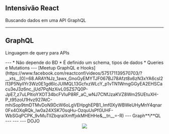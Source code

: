 


<Head>
  <title>Class 3</title>
</Head>

<Container>
  <Center>
    <GFLogo src={require('file-loader!../assets/gf-react2.png')} />
  </Center>
  <h2>Intensivão React</h2>
  <p>Buscando dados em uma API GraphQL</p>
</Container>

---
<Container>
  <Center>
    <GFLogo src={require('file-loader!../assets/graphql.png')} />
  </Center>
  <h2>GraphQL</h2>
  <p>Linguagem de query para APIs</p>
</Container>
---
* Não depende do BD
* É definido um schema, tipos de dados 
* Queries e Mutations
---
[Meetup GraphQL e Hooks](https://www.facebook.com/reactconf/videos/575171139570703/?__xts__[0]=68.ARAYNJz_1awx_GnoGyEMYTJF067BJ78Afzt8x6zN3xYA6csI2l13P5NyllYr3Wz0E1gd6IcJUIMQL13GcfxzWLcY_p1vTN1WrngGGyEA2EHSCacu3eJ3z6nc_jUd7PqNzXivL0SZS7Q0P-JpE7_z7uLPItioYXOT34bcFVIuP8RF_aC_wNJ7CNfJzaKVZ8Wm25UEtuXH-P_t95zoU1Hvz927AtC-mhiSop9tmDTMvDoN9DcW6oLgVEHpghEPB1_Imf0XyWBWeUHyMnY4qnar0Fx4OXqRQk_Iw0a24XSK70sqHu-OzquUsPfGUHF-WbSGqPCPK_9vMuTllZbqraIXmffjxkMHEHHe&__tn__=-R)
---
Graph**i**QL
---
<CodeSurfer
  title="Query"
  code={require("!raw-loader!./grapgql-var.js")}
  lang="javascript"
  showNumbers={false}
  dark={true}
  steps={[
    { notes: "Como usar var?"},
    { lines: [2], notes: "Declarando na Query" },
    { lines: [2], notes: "Utilizando" },
  ]}
/>
---
<CodeSurfer
  title="Apollo"
  code={require("!raw-loader!./apollo.js")}
  lang="javascript"
  showNumbers={false}
  dark={true}
  steps={[
    { notes: "Como utilizar"},
    { range: [1, 4], notes: "Imports" },
    { range: [6, 8], notes: "Conexão" },
    { range: [11, 19], notes: "Query" },
    { range: [21, 32], notes: "Component" },
  ]}
/>
---
DOJO
<Container>
  <Center>
    <img src={require('file-loader!../assets/dojo.jpg')} />
  </Center>
</Container>
